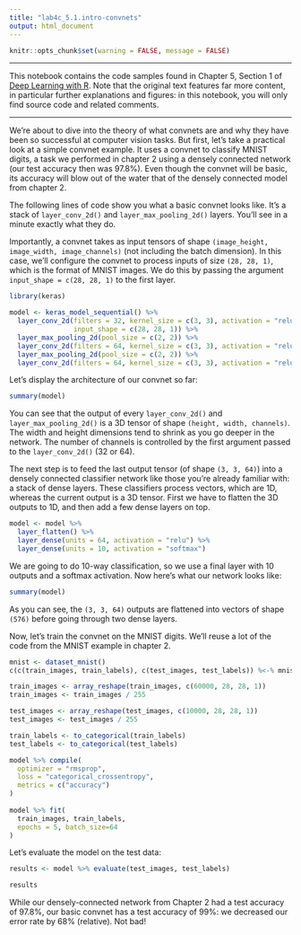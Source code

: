 ```yaml
---
title: "lab4c_5.1.intro-convnets"
output: html_document
---
```


```r
knitr::opts_chunk$set(warning = FALSE, message = FALSE)
```

***

This notebook contains the code samples found in Chapter 5, Section 1 of [Deep Learning with R](https://www.manning.com/books/deep-learning-with-r). Note that the original text features far more content, in particular further explanations and figures: in this notebook, you will only find source code and related comments.

***

We're about to dive into the theory of what convnets are and why they have been so successful at computer vision tasks. But first, let's take a practical look at a simple convnet example. It uses a convnet to classify MNIST digits, a task we performed in chapter 2 using a densely connected network (our test accuracy then was 97.8%). Even though the convnet will be basic, its accuracy will blow out of the water that of the densely connected model from chapter 2.

The following lines of code show you what a basic convnet looks like.  It's a stack of `layer_conv_2d()` and `layer_max_pooling_2d()` layers. You'll see in a minute exactly what they do.

Importantly, a convnet takes as input tensors of shape `(image_height, image_width, image_channels)` (not including the batch dimension). In this case, we'll configure the convnet to process inputs of size `(28, 28, 1)`, which is the format of MNIST images. We do this by passing the argument `input_shape = c(28, 28, 1)` to the first layer.


```r
library(keras)

model <- keras_model_sequential() %>% 
  layer_conv_2d(filters = 32, kernel_size = c(3, 3), activation = "relu",
                input_shape = c(28, 28, 1)) %>% 
  layer_max_pooling_2d(pool_size = c(2, 2)) %>% 
  layer_conv_2d(filters = 64, kernel_size = c(3, 3), activation = "relu") %>% 
  layer_max_pooling_2d(pool_size = c(2, 2)) %>% 
  layer_conv_2d(filters = 64, kernel_size = c(3, 3), activation = "relu")
```

Let's display the architecture of our convnet so far:

```r
summary(model)
```

You can see that the output of every `layer_conv_2d()` and `layer_max_pooling_2d()` is a 3D tensor of shape `(height, width, channels)`. The width and height dimensions tend to shrink as you go deeper in the network. The number of channels is controlled by the first argument passed to the `layer_conv_2d()` (32 or 64).

The next step is to feed the last output tensor (of shape `(3, 3, 64)`) into a densely connected classifier network like those you're already familiar with: a stack of dense layers. These classifiers process vectors, which are 1D, whereas the current output is a 3D tensor. First we have to flatten the 3D outputs to 1D, and then add a few dense layers on top.

```r
model <- model %>% 
  layer_flatten() %>% 
  layer_dense(units = 64, activation = "relu") %>% 
  layer_dense(units = 10, activation = "softmax")
```

We are going to do 10-way classification, so we use a final layer with 10 outputs and a softmax activation. Now here's what our network looks like:

```r
summary(model)
```

As you can see, the `(3, 3, 64)` outputs are flattened into vectors of shape `(576)` before going through two dense layers.

Now, let's train the convnet on the MNIST digits. We'll reuse a lot of the code from the MNIST example in chapter 
2.

```r
mnist <- dataset_mnist()
c(c(train_images, train_labels), c(test_images, test_labels)) %<-% mnist

train_images <- array_reshape(train_images, c(60000, 28, 28, 1))
train_images <- train_images / 255

test_images <- array_reshape(test_images, c(10000, 28, 28, 1))
test_images <- test_images / 255

train_labels <- to_categorical(train_labels)
test_labels <- to_categorical(test_labels)

model %>% compile(
  optimizer = "rmsprop",
  loss = "categorical_crossentropy",
  metrics = c("accuracy")
)
              
model %>% fit(
  train_images, train_labels, 
  epochs = 5, batch_size=64
)
```

Let's evaluate the model on the test data:

```r
results <- model %>% evaluate(test_images, test_labels)
```

```r
results
```

While our densely-connected network from Chapter 2 had a test accuracy of 97.8%, our basic convnet has a test accuracy of 99%: we decreased our error rate by 68% (relative). Not bad! 
